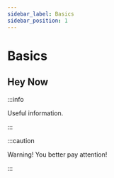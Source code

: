```yaml
---
sidebar_label: Basics
sidebar_position: 1
---
```

# Basics

## Hey Now
:::info

Useful information.

:::

:::caution

Warning! You better pay attention!

:::
